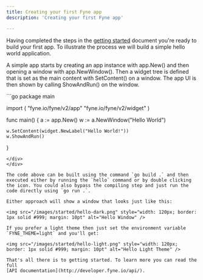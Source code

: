 ```yaml
---
title: Creating your first Fyne app
description: 'Creating your first Fyne app'

---
```


Having completed the steps in the [getting started](/started/) document you're ready to build your first app. To illustrate the process we will build a simple hello world application.

A simple app starts by creating an app instance with app.New() and then opening a window with app.NewWindow(). Then a widget tree is defined that is set as the main content with SetContent() on a window. The app UI is then shown by calling ShowAndRun() on the window.

<div id="hello__function">
<div style="text-align: left" markdown="1">
```go
package main

import (
	"fyne.io/fyne/v2/app"
	"fyne.io/fyne/v2/widget"
)

func main() {
	a := app.New()
	w := a.NewWindow("Hello World")

	w.SetContent(widget.NewLabel("Hello World!"))
	w.ShowAndRun()
}
```
</div>
</div>

The code above can be built using the command `go build .` and then executed either by running the `hello` command or by double clicking the icon. You could also bypass the compiling step and just run the code directly using `go run .`.

Either approach will show a window that looks just like this:

<img src="/images/started/hello-dark.png" style="width: 120px; border: 1px solid #999; margin: 10pt" alt="Hello Window" />

If you prefer a light theme then just set the environment variable `FYNE_THEME=light` and you'll get:

<img src="/images/started/hello-light.png" style="width: 120px; border: 1px solid #999; margin: 10pt" alt="Hello Light Theme" />

That's all there is to getting started. To learn more you can read the full
[API documentation](http://developer.fyne.io/api/).



